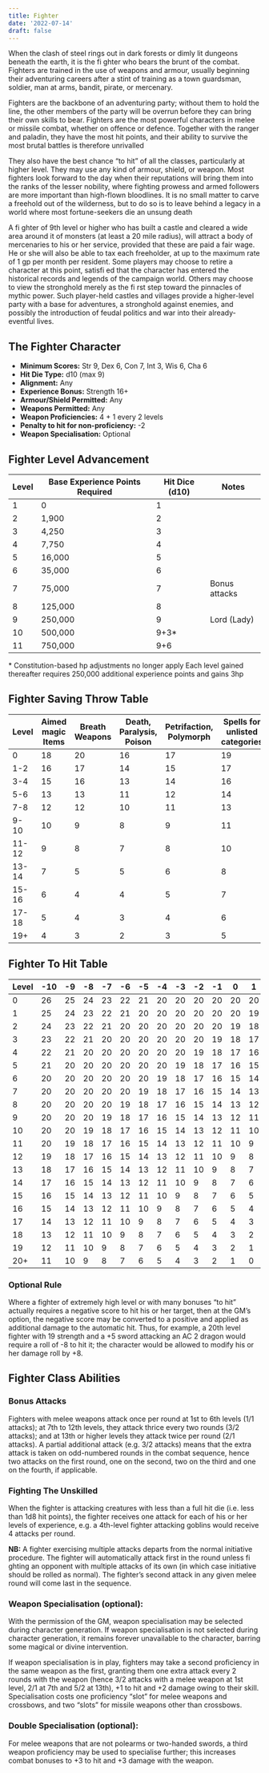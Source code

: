 ```yaml
---
title: Fighter
date: '2022-07-14'
draft: false
---
```


When the clash of steel rings out in dark forests or dimly lit dungeons beneath the earth, it is the fi ghter who bears the brunt of the combat. Fighters are trained in the use of weapons and armour, usually beginning their adventuring careers after a stint of training as a town guardsman, soldier, man at arms, bandit, pirate, or mercenary.

Fighters are the backbone of an adventuring party; without them to hold the line, the other members of the party will be overrun before they can bring their own skills to bear. Fighters are the most powerful characters in melee or missile combat, whether on offence or defence. Together with the ranger and paladin, they have the most hit points, and their ability to survive the most brutal battles is therefore unrivalled

They also have the best chance “to hit” of all the classes, particularly at higher level. They may use any kind of armour, shield, or weapon. Most fighters look forward to the day when their reputations will bring them into the ranks of the lesser nobility, where fighting prowess and armed followers are more important than high-flown bloodlines. It is no small matter to carve a freehold out of the wilderness, but to do so is to leave behind a legacy in a world where most fortune-seekers die an unsung death

A fi ghter of 9th level or higher who has built a castle and cleared a wide area around it of monsters (at least a 20 mile radius), will attract a body of mercenaries to his or her service, provided that these are paid a fair wage. He or she will also be able to tax each freeholder, at up to the maximum rate of 1 gp per month per resident. Some players may choose to retire a character at this point, satisfi ed that the character has entered the historical records and legends of the campaign world. Others may choose to view the stronghold merely as the fi rst step toward the pinnacles of mythic power. Such player-held castles and villages provide a higher-level party with a base for adventures, a stronghold against enemies, and possibly the introduction of feudal politics and war into their already-eventful lives.

## The Fighter Character

- **Minimum Scores:** Str 9, Dex 6, Con 7, Int 3, Wis 6, Cha 6
- **Hit Die Type:** d10 (max 9)
- **Alignment:** Any
- **Experience Bonus:** Strength 16+
- **Armour/Shield Permitted:** Any
- **Weapons Permitted:** Any
- **Weapon Proficiencies:** 4 + 1 every 2 levels
- **Penalty to hit for non-proficiency:** -2
- **Weapon Specialisation:** Optional

## Fighter Level Advancement

| Level | Base Experience Points Required | Hit Dice (d10) | Notes         |
| ----- | ------------------------------- | -------------- | ------------- |
| 1     | 0                               | 1              |               |
| 2     | 1,900                           | 2              |               |
| 3     | 4,250                           | 3              |               |
| 4     | 7,750                           | 4              |               |
| 5     | 16,000                          | 5              |               |
| 6     | 35,000                          | 6              |               |
| 7     | 75,000                          | 7              | Bonus attacks |
| 8     | 125,000                         | 8              |               |
| 9     | 250,000                         | 9              | Lord (Lady)   |
| 10    | 500,000                         | 9+3\*          |               |
| 11    | 750,000                         | 9+6            |               |

\* Constitution-based hp adjustments no longer apply
Each level gained thereafter requires 250,000 additional experience points and gains 3hp

## Fighter Saving Throw Table

| Level | Aimed magic Items | Breath Weapons | Death, Paralysis, Poison | Petrifaction, Polymorph | Spells for unlisted categories |
| ----- | ----------------- | -------------- | ------------------------ | ----------------------- | ------------------------------ |
| 0     | 18                | 20             | 16                       | 17                      | 19                             |
| 1-2   | 16                | 17             | 14                       | 15                      | 17                             |
| 3-4   | 15                | 16             | 13                       | 14                      | 16                             |
| 5-6   | 13                | 13             | 11                       | 12                      | 14                             |
| 7-8   | 12                | 12             | 10                       | 11                      | 13                             |
| 9-10  | 10                | 9              | 8                        | 9                       | 11                             |
| 11-12 | 9                 | 8              | 7                        | 8                       | 10                             |
| 13-14 | 7                 | 5              | 5                        | 6                       | 8                              |
| 15-16 | 6                 | 4              | 4                        | 5                       | 7                              |
| 17-18 | 5                 | 4              | 3                        | 4                       | 6                              |
| 19+   | 4                 | 3              | 2                        | 3                       | 5                              |

## Fighter To Hit Table

| Level | -10 | -9  | -8  | -7  | -6  | -5  | -4  | -3  | -2  | -1  | 0   | 1   | 2   | 3   | 4   | 5   | 6   | 7   | 8   | 9   | 10  |
| ----- | --- | --- | --- | --- | --- | --- | --- | --- | --- | --- | --- | --- | --- | --- | --- | --- | --- | --- | --- | --- | --- |
| 0     | 26  | 25  | 24  | 23  | 22  | 21  | 20  | 20  | 20  | 20  | 20  | 20  | 19  | 18  | 17  | 16  | 15  | 14  | 13  | 12  | 11  |
| 1     | 25  | 24  | 23  | 22  | 21  | 20  | 20  | 20  | 20  | 20  | 20  | 19  | 18  | 17  | 16  | 15  | 14  | 13  | 12  | 11  | 10  |
| 2     | 24  | 23  | 22  | 21  | 20  | 20  | 20  | 20  | 20  | 20  | 19  | 18  | 17  | 16  | 15  | 14  | 13  | 12  | 11  | 10  | 9   |
| 3     | 23  | 22  | 21  | 20  | 20  | 20  | 20  | 20  | 20  | 19  | 18  | 17  | 16  | 15  | 14  | 13  | 12  | 11  | 10  | 9   | 8   |
| 4     | 22  | 21  | 20  | 20  | 20  | 20  | 20  | 20  | 19  | 18  | 17  | 16  | 15  | 14  | 13  | 12  | 11  | 10  | 9   | 8   | 7   |
| 5     | 21  | 20  | 20  | 20  | 20  | 20  | 20  | 19  | 18  | 17  | 16  | 15  | 14  | 13  | 12  | 11  | 10  | 9   | 8   | 7   | 6   |
| 6     | 20  | 20  | 20  | 20  | 20  | 20  | 19  | 18  | 17  | 16  | 15  | 14  | 13  | 12  | 11  | 10  | 9   | 8   | 7   | 6   | 5   |
| 7     | 20  | 20  | 20  | 20  | 20  | 19  | 18  | 17  | 16  | 15  | 14  | 13  | 12  | 11  | 10  | 9   | 8   | 7   | 6   | 5   | 4   |
| 8     | 20  | 20  | 20  | 20  | 19  | 18  | 17  | 16  | 15  | 14  | 13  | 12  | 11  | 10  | 9   | 8   | 7   | 6   | 5   | 4   | 3   |
| 9     | 20  | 20  | 20  | 19  | 18  | 17  | 16  | 15  | 14  | 13  | 12  | 11  | 10  | 9   | 8   | 7   | 6   | 5   | 4   | 3   | 2   |
| 10    | 20  | 20  | 19  | 18  | 17  | 16  | 15  | 14  | 13  | 12  | 11  | 10  | 9   | 8   | 7   | 6   | 5   | 4   | 3   | 2   | 1   |
| 11    | 20  | 19  | 18  | 17  | 16  | 15  | 14  | 13  | 12  | 11  | 10  | 9   | 8   | 7   | 6   | 5   | 4   | 3   | 2   | 1   | 0   |
| 12    | 19  | 18  | 17  | 16  | 15  | 14  | 13  | 12  | 11  | 10  | 9   | 8   | 7   | 6   | 5   | 4   | 3   | 2   | 1   | 0   | -1  |
| 13    | 18  | 17  | 16  | 15  | 14  | 13  | 12  | 11  | 10  | 9   | 8   | 7   | 6   | 5   | 4   | 3   | 2   | 1   | 0   | -1  | -2  |
| 14    | 17  | 16  | 15  | 14  | 13  | 12  | 11  | 10  | 9   | 8   | 7   | 6   | 5   | 4   | 3   | 2   | 1   | 0   | -1  | -2  | -3  |
| 15    | 16  | 15  | 14  | 13  | 12  | 11  | 10  | 9   | 8   | 7   | 6   | 5   | 4   | 3   | 2   | 1   | 0   | -1  | -2  | -3  | -4  |
| 16    | 15  | 14  | 13  | 12  | 11  | 10  | 9   | 8   | 7   | 6   | 5   | 4   | 3   | 2   | 1   | 0   | -1  | -2  | -3  | -4  | -5  |
| 17    | 14  | 13  | 12  | 11  | 10  | 9   | 8   | 7   | 6   | 5   | 4   | 3   | 2   | 1   | 0   | -1  | -2  | -3  | -4  | -5  | -6  |
| 18    | 13  | 12  | 11  | 10  | 9   | 8   | 7   | 6   | 5   | 4   | 3   | 2   | 1   | 0   | -1  | -2  | -3  | -4  | -5  | -6  | -7  |
| 19    | 12  | 11  | 10  | 9   | 8   | 7   | 6   | 5   | 4   | 3   | 2   | 1   | 0   | -1  | -2  | -3  | -4  | -5  | -6  | -7  | -8  |
| 20+   | 11  | 10  | 9   | 8   | 7   | 6   | 5   | 4   | 3   | 2   | 1   | 0   | -1  | -2  | -3  | -4  | -5  | -6  | -7  | -8  | -9  |

### Optional Rule

Where a fighter of extremely high level or with many bonuses “to hit” actually requires a negative score to hit his or her target, then at the GM’s option, the negative score may be converted to a positive and applied as additional damage to the automatic hit. Thus, for example, a 20th level fighter with 19 strength and a +5 sword attacking an AC 2 dragon would require a roll of -8 to hit it; the character would be allowed to modify his or her damage roll by +8.

## Fighter Class Abilities

### Bonus Attacks

Fighters with melee weapons attack once per round at 1st to 6th levels (1/1 attacks); at 7th to 12th levels, they attack thrice every two rounds (3/2 attacks); and at 13th or higher levels they attack twice per round (2/1 attacks). A partial additional attack (e.g. 3/2 attacks) means that the extra attack is taken on odd-numbered rounds in the combat sequence, hence two attacks on the first round, one on the second, two on the third and one on the fourth, if applicable.

### Fighting The Unskilled

When the fighter is attacking creatures with less than a full hit die (i.e. less than 1d8 hit points), the fighter receives one attack for each of his or her levels of experience, e.g. a 4th-level fighter attacking goblins would receive 4 attacks per round.

**NB:** A fighter exercising multiple attacks departs from the normal initiative procedure. The fighter will automatically attack first in the round unless fi ghting an opponent with multiple attacks of its own (in which case initiative should be rolled as normal). The fighter’s second attack in any given melee round will come last in the sequence.

### Weapon Specialisation (optional):

With the permission of the GM, weapon specialisation may be selected during character generation. If weapon specialisation is not selected during character generation, it remains forever unavailable to the character, barring some magical or divine intervention.

If weapon specialisation is in play, fighters may take a second proficiency in the same weapon as the first, granting them one extra attack every 2 rounds with the weapon (hence 3/2 attacks with a melee weapon at 1st level, 2/1 at 7th and 5/2 at 13th), +1 to hit and +2 damage owing to their skill. Specialisation costs one proficiency “slot” for melee weapons and crossbows, and two “slots” for missile weapons other than crossbows.

### Double Specialisation (optional):

For melee weapons that are not polearms or two-handed swords, a third weapon proficiency may be used to specialise further; this increases combat bonuses to +3 to hit and +3 damage with the weapon.
